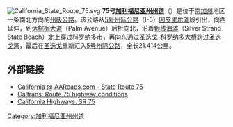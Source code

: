 [[File:California_State_Route_75.svg|thumb]]
'''75号[[加利福尼亚州州道|加利福尼亚州州道]]'''（{{lang-en|'''California State Route 75, SR 75'''}}）是位于[[南加州|南加州]]地区一条南北方向的[[州级公路|州级公路]]。该公路从[[5号州际公路加利福尼亚州段|5号州际公路]]（I-5）[[因皮里尔滩_(加利福尼亚州)|因皮里尔滩]]段引出，向西延伸，到达[[棕榈大道|棕榈大道]]（Palm Avenue）后折向北，沿着[[银线海滩|银线海滩]]（Silver Strand State Beach）北上穿过[[科罗纳多_(加利福尼亚州)|科罗纳多市]]，再向东通过[[圣迭戈-科罗纳多大桥|圣迭戈-科罗纳多大桥]]跨过[[圣迭戈湾|圣迭戈湾]]，最后在[[聖地牙哥_(加利福尼亞州)|圣迭戈]]重新汇入[[5号州际公路加利福尼亚州段|5号州际公路]]，全长21.414公里。

== 外部链接 ==
*[http://www.aaroads.com/california/ca-075.html California @ AARoads.com - State Route 75]{{Wayback|url=http://www.aaroads.com/california/ca-075.html |date=20150519014814 }}
*[http://www.dot.ca.gov/hq/roadinfo/sr75 Caltrans: Route 75 highway conditions]{{Wayback|url=http://www.dot.ca.gov/hq/roadinfo/sr75 |date=20150108184211 }}
*[http://www.cahighways.org/073-080.html#075 California Highways: SR 75]{{Wayback|url=http://www.cahighways.org/073-080.html#075 |date=20150515030408 }}


{{圣迭戈县高速公路}}

[[Category:加利福尼亚州州道|Category:加利福尼亚州州道]]